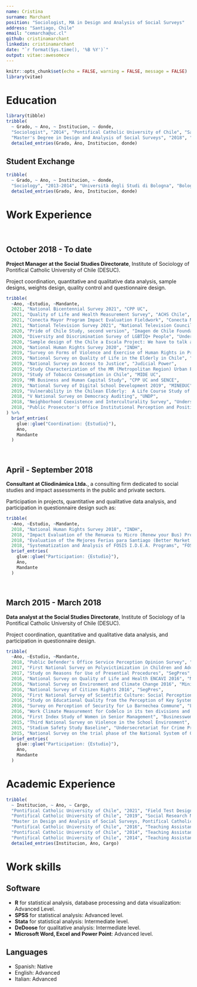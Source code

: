 ```yaml
---
name: Cristina
surname: Marchant
position: "Sociologist, MA in Design and Analysis of Social Surveys"
address: "Santiago, Chile"
email: "cemarcha@uc.cl"
github: cristinamarchant
linkedin: cristinamarchant
date: "`r format(Sys.time(), '%B %Y')`"
output: vitae::awesomecv
---
```


```r
knitr::opts_chunk$set(echo = FALSE, warning = FALSE, message = FALSE)
library(vitae)
```

# Education

```r
library(tibble)
tribble(
  ~ Grado, ~ Ano, ~ Institucion, ~ donde,
  "Sociologist", "2014", "Pontifical Catholic University of Chile", "Santiago, Chile",
  "Master's Degree in Design and Analysis of Social Surveys", "2018", "Pontifical Catholic University of Chile", "Santiago, Chile") %>% 
  detailed_entries(Grado, Ano, Institucion, donde)
```

## Student Exchange

```r
tribble(
  ~ Grado, ~ Ano, ~ Institucion, ~ donde,
  "Sociology", "2013-2014", "Università degli Studi di Bologna", "Bologna, Italia") %>% 
  detailed_entries(Grado, Ano, Institucion, donde)
```

# Work Experience

&nbsp;

## October 2018 - To date

**Project Manager at the Social Studies Directorate**, Institute of Sociology of  Pontifical Catholic University of Chile (DESUC).

Project coordination, quantitative and qualitative data analysis, sample designs, weights design, quality control and questionnaire design.

```r
tribble(
  ~Ano, ~Estudio, ~Mandante,
  2021, "National Bicentennial Survey 2021", "CPP UC",
  2021, "Quality of Life and Health Measurement Survey", "ACHS Chile",
  2021, "Conecta Mayor Program Impact Evaluation Fieldwork", "Conecta Mayor Foundation",
  2021, "National Television Survey 2021", "National Television Council",
  2020, "Pride of Chile Study, second version", "Imagen de Chile Foundation",
  2020, "Diversity and Discrimination Survey of LGBTIQ+ People", "Undersecretariat for Crime Prevention",
  2020, "Sample design of the Chile a Escala Project: We have to talk about Chile", "CPP UC",
  2020, "National Human Rights Survey 2020", "INDH",
  2019, "Survey on Forms of Violence and Exercise of Human Rights in Prioritized Neighborhoods", "INDH",
  2019, "National Survey on Quality of Life in the Elderly in Chile", "CEVE UC",
  2019, "National Survey on Access to Justice", "Judicial Power",
  2019, "Study Characterization of the MR (Metropolitan Region) Urban Park Network Users", "MINVU",
  2019, "Study of Tobacco Consumption in Chile", "MIDE UC",
  2019, "MR Business and Human Capital Study", "CPP UC and SENCE",
  2019, "National Survey of Digital School Development 2019", "MINEDUC",
  2019, "Vulnerability in the Chilean Elderly:  A Life Course Study of Accumulated Advantages and Disadvantages - Fondecyt", "Ignacio Madero",
  2018, "V National Survey on Democracy Auditing", "UNDP",
  2018, "Neighborhood Coexistence and Interculturality Survey", "Undersecretariat for Crime Prevention",
  2018, "Public Prosecutor's Office Institutional Perception and Positioning Study", "Public Prosecutor's Office",
) %>% 
  brief_entries(
    glue::glue("Coordination: {Estudio}"),
    Ano, 
    Mandante
  )
```

&nbsp;
&nbsp;

\newpage

## April - September 2018

**Consultant at Cliodinámica Ltda.**, a consulting firm dedicated to social studies and impact assessments in the public and private sectors.

Participation in projects, quantitative and qualitative data analysis, and participation in questionnaire design such as:

```r
tribble(
  ~Ano, ~Estudio, ~Mandante,
  2018, "National Human Rights Survey 2018", "INDH",
  2018, "Impact Evaluation of the Renueva tu Micro (Renew your Bus) Program", "Ministry of Transportation and Telecommunications",
  2018, "Evaluation of the Mejores Ferias para Santiago (Better Market Fairs for Santiago) Program", "FOSIS",
  2018, "Systematization and Analysis of FOSIS I.D.E.A. Programs", "FOSIS") %>% 
  brief_entries(
    glue::glue("Participation: {Estudio}"),
    Ano, 
    Mandante
  )
```

&nbsp;
&nbsp;


## March 2015 - March 2018

**Data analyst at the Social Studies Directorate**, Institute of Sociology of la Pontifical Catholic University of Chile (DESUC).

Project coordination, quantitative and qualitative data analysis, and participation in questionnaire design. 

```r
tribble(
  ~Ano, ~Estudio, ~Mandante,
  2018, "Public Defender's Office Service Perception Opinion Survey", "Public Defender's Office",
  2017, "First National Survey on Polyvictimization in Children and Adolescents", "Undersecretariat for Crime Prevention",
  2017, "Study on Reasons for Use of Presential Procedures", "SegPres",
  2016, "National Survey on Quality of Life and Health ENCAVI 2016", "Ministry of Health",
  2016, "National Survey on Environment and Climate Change 2016", "Ministry of the Environment",
  2016, "National Survey of Citizen Rights 2016", "SegPres",
  2016, "First National Survey of Scientific Culture: Social Perception of Science and Technology in Chile", "Conicyt",
  2016, "Study on Educational Quality from the Perception of Key System Stakeholders", "Agency for Quality Education",
  2016, "Survey on Perception of Security for Lo Barnechea Commune", "Lo Barnechea Security",
  2016, "Work Climate Measurement for Codelco in its ten divisions and work centers", "Codelco",
  2016, "First Index Study of Women in Senior Management", "Businesswomen",
  2015, "Third National Survey on Violence in the School Environment", "Undersecretariat for Crime Prevention",
  2015, "Stadium Safety Study Baseline", "Undersecretariat for Crime Prevention",
  2015, "National Survey on the trial phase of the National System of Quality Assurance in Key System Stakeholders", "Education Quality Agency") %>% 
  brief_entries(
    glue::glue("Participation: {Estudio}"),
    Ano, 
    Mandante
  )
```

\newpage

# Academic Experience

```r
tribble(
  ~ Institucion, ~ Ano, ~ Cargo,
  "Pontifical Catholic University of Chile", "2021", "Field Test Design and Analysis Professor",
  "Pontifical Catholic University of Chile", "2019", "Social Research Methodology Professor",
  "Master in Design and Analysis of Social Surveys, Pontifical Catholic University of Chile", "2019", "Teaching Assistant to Survey Sampling",
  "Pontifical Catholic University of Chile", "2016", "Teaching Assistant to the course Food and Society",
  "Pontifical Catholic University of Chile", "2014", "Teaching Assistant to the course Political Sociology",
  "Pontifical Catholic University of Chile", "2014", "Teaching Assistant to the course of Logic") %>% 
  detailed_entries(Institucion, Ano, Cargo)
```

# Work skills

## Software

* **R** for statistical analysis, database processing and data visualization: Advanced Level.
* **SPSS** for statistical analysis: Advanced level. 
* **Stata** for statistical analysis: Intermediate level.
* **DeDoose** for qualitative analysis: Intermediate level.
* **Microsoft Word, Excel and Power Point**: Advanced level.

## Languages

* Spanish: Native
* English: Advanced
* Italian: Advanced

